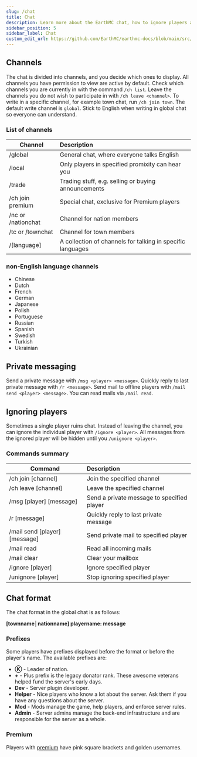 ```yaml
---
slug: /chat
title: Chat
description: Learn more about the EarthMC chat, how to ignore players and switch channels.
sidebar_position: 5
sidebar_label: Chat
custom_edit_url: https://github.com/EarthMC/earthmc-docs/blob/main/src/docs/chat.mdx
---
```

## Channels
The chat is divided into channels, and you decide which ones to display. All channels you have permission to view are active by default. Check which channels you are currently in with the command `/ch list`. Leave the channels you do not wish to participate in with `/ch leave <channel>`. To write in a specific channel, for example town chat, run `/ch join town`. The default write channel is `global`. Stick to English when writing in global chat so everyone can understand.

### List of channels
| Channel            | Description                                                 |
| ------------------ |:------------------------------------------------------------|
| /global            | General chat, where everyone talks English                  |
| /local             | Only players in specified promixity can hear you            |
| /trade             | Trading stuff, e.g. selling or buying announcements         |
| /ch join premium   | Special chat, exclusive for Premium players                 |
| /nc or /nationchat | Channel for nation members                                  |
| /tc or /townchat   | Channel for town members                                    |
| /[language]        | A collection of channels for talking in specific languages  |

### non-English language channels
* Chinese
* Dutch
* French
* German
* Japanese
* Polish
* Portuguese
* Russian
* Spanish
* Swedish
* Turkish
* Ukrainian

## Private messaging
Send a private message with `/msg <player> <message>`. Quickly reply to last private message with `/r <message>`. Send mail to offline players with `/mail send <player> <message>`. You can read mails via `/mail read`.

## Ignoring players
Sometimes a single player ruins chat. Instead of leaving the channel, you can ignore the individual player with `/ignore <player>`. All messages from the ignored player will be hidden until you `/unignore <player>`.

### Commands summary
| Command                       | Description                                |
| ----------------------------- |:-------------------------------------------|
| /ch join [channel]            | Join the specified channel                 |
| /ch leave [channel]           | Leave the specified channel                |
| /msg [player] [message]       | Send a private message to specified player |
| /r [message]                  | Quickly reply to last private message      |
| /mail send [player] [message] | Send private mail to specified player      |
| /mail read                    | Read all incoming mails                    |
| /mail clear                   | Clear your mailbox                         |
| /ignore [player]              | Ignore specified player                    |
| /unignore [player]            | Stop ignoring specified player             |

## Chat format
The chat format in the global chat is as follows:

**[townname│nationname] playername: message**

### Prefixes
Some players have prefixes displayed before the format or before the player's name. The available prefixes are:
* **Ⓚ** - Leader of nation.
* **+** - Plus prefix is the legacy donator rank. These awesome veterans helped fund the server's early days.
* **Dev** - Server plugin developer.
* **Helper** - Nice players who know a lot about the server. Ask them if you have any questions about the server.
* **Mod** - Mods manage the game, help players, and enforce server rules. 
* **Admin** - Server admins manage the back-end infrastructure and are responsible for the server as a whole. 

### Premium
Players with [premium](https://store.earthmc.net/category/premium) have pink square brackets and golden usernames.
